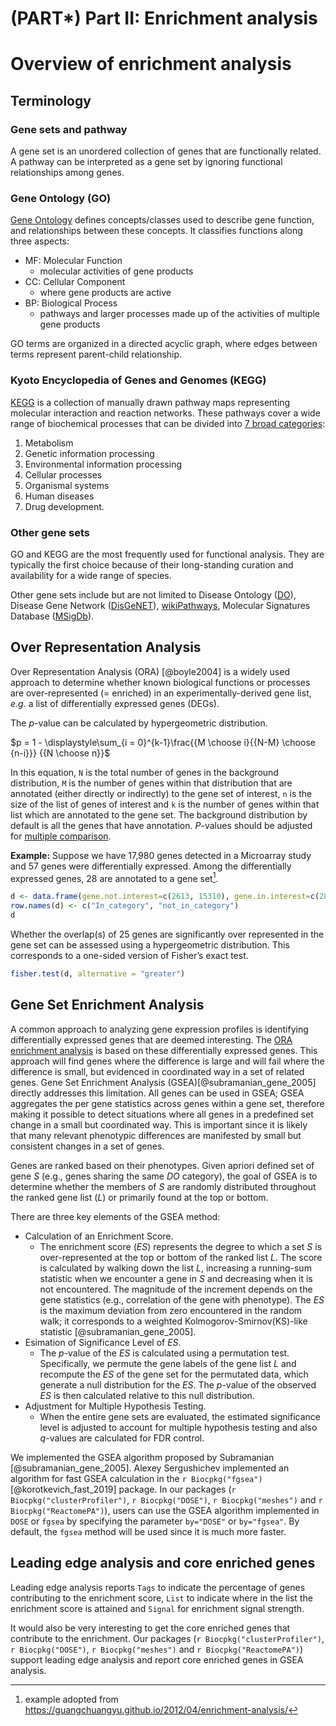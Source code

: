 # (PART\*) Part II: Enrichment analysis {-}

# Overview of enrichment analysis {#enrichment-overview}




## Terminology

### Gene sets and pathway

A gene set is an unordered collection of genes that are functionally related. A pathway can be interpreted as a gene set by ignoring functional relationships among genes.

### Gene Ontology (GO)


[Gene Ontology](http://www.geneontology.org/) defines concepts/classes used to describe gene function, and relationships between these concepts. It classifies functions along three aspects:

+ MF: Molecular Function
  - molecular activities of gene products
+ CC: Cellular Component
  - where gene products are active
+ BP: Biological Process
  - pathways and larger processes made up of the activities of multiple gene products

GO terms are organized in a directed acyclic graph, where edges between terms represent parent-child relationship.


### Kyoto Encyclopedia of Genes and Genomes (KEGG)

[KEGG](https://www.genome.jp/kegg/) is a collection of manually drawn pathway maps representing molecular interaction and reaction networks. These pathways cover a wide range of biochemical processes that can be divided into [7 broad categories](https://www.genome.jp/kegg/pathway.html): 

1. Metabolism
2. Genetic information processing
3. Environmental information processing
4. Cellular processes
5. Organismal systems
6. Human diseases
7. Drug development.

<!-- https://pathview.uncc.edu/data/khier.tsv -->

### Other gene sets

GO and KEGG are the most frequently used for functional analysis. They are typically the first choice because of their long-standing curation and availability for a wide range of species.


Other gene sets include but are not limited to Disease Ontology ([DO](http://disease-ontology.org/)), Disease Gene Network ([DisGeNET](https://www.ncbi.nlm.nih.gov/pmc/articles/PMC4397996/)), [wikiPathways](https://www.wikipathways.org), Molecular Signatures Database ([MSigDb](http://software.broadinstitute.org/gsea/msigdb)). 


## Over Representation Analysis {#ora-algorithm}

Over Representation Analysis (ORA) [@boyle2004] is a widely used approach to determine whether known biological functions or processes are over-represented (= enriched) in an experimentally-derived gene list, *e.g.* a list of differentially expressed genes (DEGs). 


The _p_-value can be calculated by hypergeometric distribution.


$p = 1 - \displaystyle\sum_{i = 0}^{k-1}\frac{{M \choose i}{{N-M} \choose {n-i}}} {{N \choose n}}$

In this equation, `N` is the total number of genes in the background distribution,
`M` is the number of genes within that distribution that are annotated (either directly or indirectly) to the gene set of interest,
`n` is the size of the list of genes of interest and `k` is the number of genes within that list which are annotated to the gene set. The background distribution by default is all the genes that have annotation. _P_-values should be adjusted for [multiple comparison](https://en.wikipedia.org/wiki/Multiple_comparisons_problem).


**Example:** Suppose we have 17,980 genes detected in a Microarray study and 57 genes were differentially expressed. Among the differentially expressed genes, 28 are annotated to a gene set^[example adopted from <https://guangchuangyu.github.io/2012/04/enrichment-analysis/>]. 


```r
d <- data.frame(gene.not.interest=c(2613, 15310), gene.in.interest=c(28, 29))
row.names(d) <- c("In_category", "not_in_category")
d
```                        


Whether the overlap(s) of 25 genes are significantly over represented in the gene set can be assessed using a hypergeometric distribution. This corresponds to a one-sided version of Fisher's exact test.

```r
fisher.test(d, alternative = "greater")
```


## Gene Set Enrichment Analysis {#gsea-algorithm}


A common approach to analyzing gene expression profiles is identifying differentially expressed genes that are deemed interesting. The [ORA enrichment analysis](#ora-algorithm) is based on these differentially expressed genes. This approach will find genes where the difference is large and will fail where the difference is small, but evidenced in coordinated way in a set of related genes. Gene Set Enrichment Analysis (GSEA)[@subramanian_gene_2005] directly addresses this limitation.
All genes can be used in GSEA; GSEA aggregates the per gene statistics across genes within a gene set, therefore making it possible to detect situations where all genes in a predefined set change in a small but coordinated way. This is important since it is likely that many relevant phenotypic differences are manifested by small but consistent changes in a set of genes.

Genes are ranked based on their phenotypes. Given apriori defined set of gene _S_ (e.g., genes sharing the same _DO_ category), the goal of GSEA is to determine whether the members of _S_ are randomly distributed throughout the ranked gene list (_L_) or primarily found at the top or bottom.

There are three key elements of the GSEA method:

* Calculation of an Enrichment Score.
  + The enrichment score (_ES_) represents the degree to which a set _S_ is over-represented at the top or bottom of the ranked list _L_. The score is calculated by walking down the list _L_, increasing a running-sum statistic when we encounter a gene in _S_ and decreasing when it is not encountered. The magnitude of the increment depends on the gene statistics (e.g., correlation of the gene with phenotype). The _ES_ is the maximum deviation from zero encountered in the random walk; it corresponds to a weighted Kolmogorov-Smirnov(KS)-like statistic [@subramanian_gene_2005].
* Esimation of Significance Level of _ES_.
  + The _p_-value of the _ES_ is calculated using a permutation test. Specifically, we permute the gene labels of the gene list _L_ and recompute the _ES_ of the gene set for the permutated data, which generate a null distribution for the _ES_. The _p_-value of the observed _ES_ is then calculated relative to this null distribution.
* Adjustment for Multiple Hypothesis Testing.
  + When the entire gene sets are evaluated, the estimated significance level is adjusted to account for multiple hypothesis testing and also _q_-values are calculated for FDR control.

We implemented the GSEA algorithm proposed by Subramanian [@subramanian_gene_2005]. Alexey Sergushichev implemented an algorithm for fast GSEA calculation in the `r Biocpkg("fgsea")` [@korotkevich_fast_2019] package. In our packages (`r Biocpkg("clusterProfiler")`, `r Biocpkg("DOSE")`, `r Biocpkg("meshes")` and `r Biocpkg("ReactomePA")`), users can use the GSEA algorithm implemented in `DOSE` or `fgsea` by specifying the parameter `by="DOSE"` or `by="fgsea"`. By default, the `fgsea` method will be used since it is much more faster.


## Leading edge analysis and core enriched genes

Leading edge analysis reports `Tags` to indicate the percentage of genes contributing to the enrichment score, `List` to indicate where in the list the enrichment score is attained and `Signal` for enrichment signal strength.

It would also be very interesting to get the core enriched genes that contribute to the enrichment. Our packages (`r Biocpkg("clusterProfiler")`, `r Biocpkg("DOSE")`, `r Biocpkg("meshes")` and `r Biocpkg("ReactomePA")`) support leading edge analysis and report core enriched genes in GSEA analysis.

